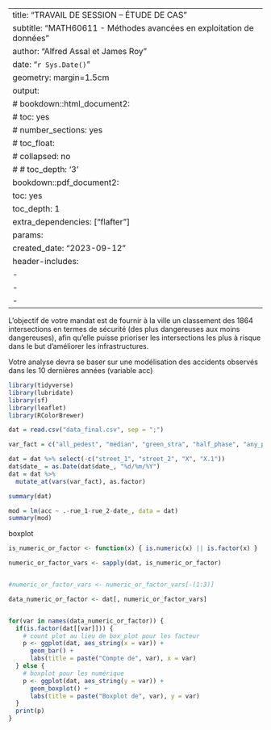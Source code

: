 
---
title: "TRAVAIL DE SESSION – ÉTUDE DE CAS"
subtitle: "MATH60611 - Méthodes avancées en exploitation de données"
author: "Alfred Assal et James Roy"
date: "`r Sys.Date()`"
geometry: margin=1.5cm
output:
  # bookdown::html_document2:
  #   toc: yes
  #   number_sections: yes
  #   toc_float:
  #     collapsed: no
  # #   toc_depth: '3'
  bookdown::pdf_document2:
    toc: yes
    toc_depth: 1
    extra_dependencies: ["flafter"]
params:
  created_date: "2023-09-12"
header-includes:
- \usepackage{float}
- \usepackage{amsmath}
- \usepackage{ragged2e}
---


L’objectif de votre mandat est de fournir à la ville un classement des 1864 intersections
en termes de sécurité (des plus dangereuses aux moins dangereuses), afin qu’elle puisse
prioriser les intersections les plus à risque dans le but d’améliorer les infrastructures.

Votre analyse devra se baser sur une modélisation des accidents observés dans les 10
dernières années (variable acc)

```r
library(tidyverse)
library(lubridate)
library(sf)
library(leaflet)
library(RColorBrewer)
```


```r
dat = read.csv("data_final.csv", sep = ";")
```

```r
var_fact = c("all_pedest", "median", "green_stra", "half_phase", "any_ped_pr", "ped_countd", "lt_protect", "lt_restric", "lt_prot_re", "any_exclus", "borough", "curb_exten", "all_red_an", "new_half_r")

dat = dat %>% select(-c("street_1", "street_2", "X", "X.1"))
dat$date_ = as.Date(dat$date_, "%d/%m/%Y")
dat = dat %>% 
  mutate_at(vars(var_fact), as.factor)
```

```r
summary(dat)
```


```r
mod = lm(acc ~ .-rue_1-rue_2-date_, data = dat)
summary(mod)
```

boxplot
```r

is_numeric_or_factor <- function(x) { is.numeric(x) || is.factor(x) }

numeric_or_factor_vars <- sapply(dat, is_numeric_or_factor)


#numeric_or_factor_vars <- numeric_or_factor_vars[-(1:3)]

data_numeric_or_factor <- dat[, numeric_or_factor_vars]


for(var in names(data_numeric_or_factor)) {
  if(is.factor(dat[[var]])) {
    # count plot au lieu de box_plot pour les facteur
    p <- ggplot(dat, aes_string(x = var)) +
      geom_bar() +
      labs(title = paste("Compte de", var), x = var)
  } else {
    # boxplot pour les numérique
    p <- ggplot(dat, aes_string(y = var)) +
      geom_boxplot() +
      labs(title = paste("Boxplot de", var), y = var)
  }
  print(p)
}

```



